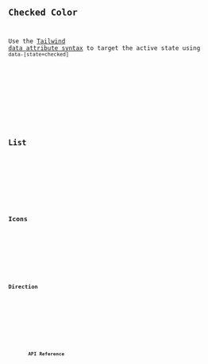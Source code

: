 




<Preview client:load>
	<Fragment slot="preview">
		<Default client:visible />
	</Fragment>
	<Fragment slot="code">
		<Code code={DefaultRaw} lang="tsx" />
	</Fragment>
</Preview>

## Checked Color

Use the [Tailwind data attribute syntax](https://tailwindcss.com/docs/hover-focus-and-other-states#data-attributes) to target the active state using `data-[state=checked]`

<Preview client:load>
	<Fragment slot="preview">
		<Colors client:visible />
	</Fragment>
	<Fragment slot="code">
		<Code code={ColorsRaw} lang="tsx" />
	</Fragment>
</Preview>

## List

<Preview client:load>
	<Fragment slot="preview">
		<List client:visible />
	</Fragment>
	<Fragment slot="code">
		<Code code={ListRaw} lang="tsx" />
	</Fragment>
</Preview>

## Icons

<Preview client:load>
	<Fragment slot="preview">
		<ThumbIcons client:visible />
	</Fragment>
	<Fragment slot="code">
		<Code code={ThumbIconsRaw} lang="tsx" />
	</Fragment>
</Preview>

## Direction

<Preview client:load>
	<Fragment slot="preview">
		<Dir client:visible />
	</Fragment>
	<Fragment slot="code">
		<Code code={DirRaw} lang="tsx" />
	</Fragment>
</Preview>

## API Reference

<ApiTable />
